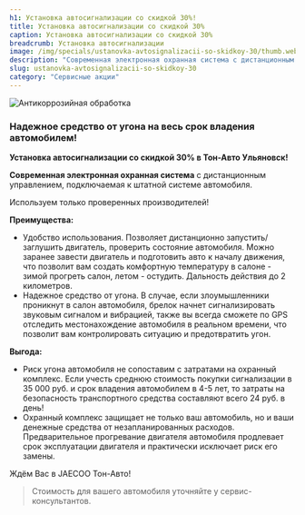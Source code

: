 ```yaml
---
h1: Установка автосигнализации со скидкой 30%!
title: Установка автосигнализации со скидкой 30%
caption: Установка автосигнализации со скидкой 30%
breadcrumb: Установка автосигнализации
image: /img/specials/ustanovka-avtosignalizacii-so-skidkoy-30/thumb.webp
description: "Современная электронная охранная система с дистанционным управлением, подключаемая к штатной системе автомобиля. Используем только проверенных производителей!"
slug: ustanovka-avtosignalizacii-so-skidkoy-30
category: "Сервисные акции"
---
```



<picture>
	<source media="(min-width: 640px)" srcset="/img/specials/ustanovka-avtosignalizacii-so-skidkoy-30/banner.webp" />
	<source media="(min-width: 320px)" srcset="/img/specials/ustanovka-avtosignalizacii-so-skidkoy-30/thumb.webp" />
	<img src="/img/specials/ustanovka-avtosignalizacii-so-skidkoy-30/banner.webp" class="w-full mb-10" alt="Антикоррозийная обработка" />
</picture>

### **Надежное средство от угона на весь срок владения автомобилем!**

**Установка автосигнализации со скидкой 30% в Тон-Авто Ульяновск!**

**Современная электронная охранная система** с дистанционным управлением, подключаемая к штатной системе автомобиля.

Используем только проверенных производителей!

**Преимущества:**

- Удобство использования. Позволяет дистанционно запустить/заглушить двигатель, проверить состояние автомобиля. Можно заранее завести двигатель и подготовить авто к началу движения, что позволит вам создать комфортную температуру в салоне - зимой прогреть салон, летом - остудить. Дальность действия до 2 километров.
- Надежное средство от угона. В случае, если злоумышленники проникнут в салон автомобиля, брелок начнет сигнализировать звуковым сигналом и вибрацией, также вы всегда сможете по GPS отследить местонахождение автомобиля в реальном времени, что позволит вам контролировать ситуацию и предотвратить угон.

**Выгода:**

- Риск угона автомобиля не сопоставим с затратами на охранный комплекс. Если учесть среднюю стоимость покупки сигнализации в 35 000 руб. и срок владения автомобилем в 4-5 лет, то затраты на безопасность транспортного средства составляют всего 24 руб. в день! 
- Охранный комплекс защищает не только ваш автомобиль, но и ваши денежные средства от незапланированных расходов.
Предварительное прогревание двигателя автомобиля продлевает срок эксплуатации двигателя и практически исключает риск его замены.

Ждём Вас в JAECOO Тон-Авто!

> Стоимость для вашего автомобиля уточняйте у сервис-консультантов.

<SpecialSalonsInfo dataFormName="Узнать подробнее. Установка автосигнализации со скидкой 30%" />
